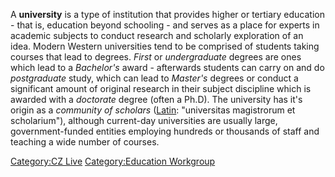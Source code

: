 {{subpages}}
A '''university''' is a type of institution that provides higher or tertiary education - that is, education beyond schooling - and serves as a place for experts in academic subjects to conduct research and scholarly exploration of an idea. Modern Western universities tend to be comprised of students taking courses that lead to degrees. ''First'' or ''undergraduate'' degrees are ones which lead to a ''Bachelor's'' award - afterwards students can carry on and do ''postgraduate'' study, which can lead to ''Master's'' degrees or conduct a significant amount of original research in their subject discipline which is awarded with a ''doctorate'' degree (often a Ph.D). The university has it's origin as a ''community of scholars'' ([[Latin]]: "universitas magistrorum et scholarium"), although current-day universities are usually large, government-funded entities employing hundreds or thousands of staff and teaching a wide number of courses.

[[Category:CZ Live]]
[[Category:Education Workgroup]]
